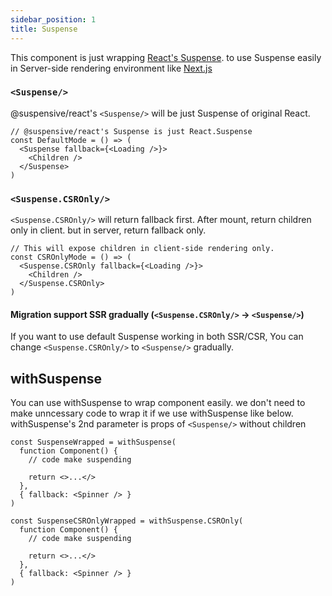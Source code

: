 ```yaml
---
sidebar_position: 1
title: Suspense
---
```


This component is just wrapping [React's Suspense](https://reactjs.org/docs/react-api.html#reactsuspense). to use Suspense easily in Server-side rendering environment like [Next.js](https://nextjs.org)

### `<Suspense/>`

@suspensive/react's `<Suspense/>` will be just Suspense of original React.

```tsx
// @suspensive/react's Suspense is just React.Suspense
const DefaultMode = () => (
  <Suspense fallback={<Loading />}>
    <Children />
  </Suspense>
)
```

### `<Suspense.CSROnly/>`

`<Suspense.CSROnly/>` will return fallback first. After mount, return children only in client. but in server, return fallback only.

```tsx
// This will expose children in client-side rendering only.
const CSROnlyMode = () => (
  <Suspense.CSROnly fallback={<Loading />}>
    <Children />
  </Suspense.CSROnly>
)
```

#### Migration support SSR gradually (`<Suspense.CSROnly/>` -> `<Suspense/>`)

If you want to use default Suspense working in both SSR/CSR, You can change `<Suspense.CSROnly/>` to `<Suspense/>` gradually.

## withSuspense

You can use withSuspense to wrap component easily.
we don't need to make unncessary code to wrap it if we use withSuspense like below.
withSuspense's 2nd parameter is props of `<Suspense/>` without children

```tsx
const SuspenseWrapped = withSuspense(
  function Component() {
    // code make suspending

    return <>...</>
  },
  { fallback: <Spinner /> }
)

const SuspenseCSROnlyWrapped = withSuspense.CSROnly(
  function Component() {
    // code make suspending

    return <>...</>
  },
  { fallback: <Spinner /> }
)
```

